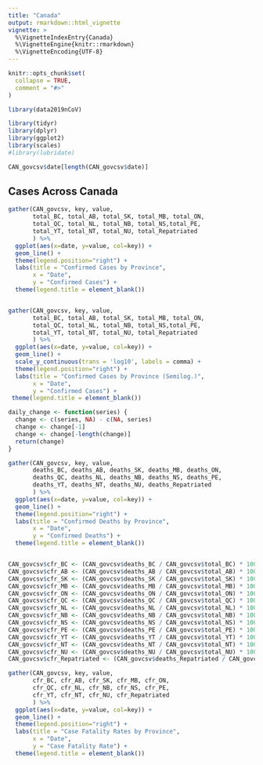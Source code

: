 ```yaml
---
title: "Canada"
output: rmarkdown::html_vignette
vignette: >
  %\VignetteIndexEntry{Canada}
  %\VignetteEngine{knitr::rmarkdown}
  %\VignetteEncoding{UTF-8}
---
```


```r
knitr::opts_chunk$set(
  collapse = TRUE,
  comment = "#>"
)
```

```r
library(data2019nCoV)

library(tidyr)
library(dplyr)
library(ggplot2)
library(scales)
#library(lubridate)

CAN_govcsv$date[length(CAN_govcsv$date)]
```

## Cases Across Canada

```r

gather(CAN_govcsv, key, value, 
       total_BC, total_AB, total_SK, total_MB, total_ON,
       total_QC, total_NL, total_NB, total_NS,total_PE,
       total_YT, total_NT, total_NU, total_Repatriated
       ) %>%
  ggplot(aes(x=date, y=value, col=key)) +
  geom_line() +
  theme(legend.position="right") +
  labs(title = "Confirmed Cases by Province",
       x = "Date", 
       y = "Confirmed Cases") +
  theme(legend.title = element_blank())


gather(CAN_govcsv, key, value, 
       total_BC, total_AB, total_SK, total_MB, total_ON,
       total_QC, total_NL, total_NB, total_NS,total_PE,
       total_YT, total_NT, total_NU, total_Repatriated
       ) %>%
  ggplot(aes(x=date, y=value, col=key)) +
  geom_line() +
  scale_y_continuous(trans = 'log10', labels = comma) +
  theme(legend.position="right") +
  labs(title = "Confirmed Cases by Province (Semilog.)",
       x = "Date", 
       y = "Confirmed Cases") +
 theme(legend.title = element_blank())

daily_change <- function(series) {
  change <- c(series, NA) - c(NA, series)
  change <- change[-1]
  change <- change[-length(change)]
  return(change)
}
```

```r
gather(CAN_govcsv, key, value, 
       deaths_BC, deaths_AB, deaths_SK, deaths_MB, deaths_ON,
       deaths_QC, deaths_NL, deaths_NB, deaths_NS, deaths_PE,
       deaths_YT, deaths_NT, deaths_NU, deaths_Repatriated
       ) %>%
  ggplot(aes(x=date, y=value, col=key)) +
  geom_line() +
  theme(legend.position="right") +
  labs(title = "Confirmed Deaths by Province",
       x = "Date", 
       y = "Confirmed Deaths") +
  theme(legend.title = element_blank())


CAN_govcsv$cfr_BC <- (CAN_govcsv$deaths_BC / CAN_govcsv$total_BC) * 100
CAN_govcsv$cfr_AB <- (CAN_govcsv$deaths_AB / CAN_govcsv$total_AB) * 100
CAN_govcsv$cfr_SK <- (CAN_govcsv$deaths_SK / CAN_govcsv$total_SK) * 100
CAN_govcsv$cfr_MB <- (CAN_govcsv$deaths_MB / CAN_govcsv$total_MB) * 100
CAN_govcsv$cfr_ON <- (CAN_govcsv$deaths_ON / CAN_govcsv$total_ON) * 100
CAN_govcsv$cfr_QC <- (CAN_govcsv$deaths_QC / CAN_govcsv$total_QC) * 100
CAN_govcsv$cfr_NL <- (CAN_govcsv$deaths_NL / CAN_govcsv$total_NL) * 100
CAN_govcsv$cfr_NB <- (CAN_govcsv$deaths_NB / CAN_govcsv$total_NB) * 100
CAN_govcsv$cfr_NS <- (CAN_govcsv$deaths_NS / CAN_govcsv$total_NS) * 100
CAN_govcsv$cfr_PE <- (CAN_govcsv$deaths_PE / CAN_govcsv$total_PE) * 100
CAN_govcsv$cfr_YT <- (CAN_govcsv$deaths_YT / CAN_govcsv$total_YT) * 100
CAN_govcsv$cfr_NT <- (CAN_govcsv$deaths_NT / CAN_govcsv$total_NT) * 100
CAN_govcsv$cfr_NU <- (CAN_govcsv$deaths_NU / CAN_govcsv$total_NU) * 100
CAN_govcsv$cfr_Repatriated <- (CAN_govcsv$deaths_Repatriated / CAN_govcsv$total_Repatriated) * 100

gather(CAN_govcsv, key, value, 
       cfr_BC, cfr_AB, cfr_SK, cfr_MB, cfr_ON,
       cfr_QC, cfr_NL, cfr_NB, cfr_NS, cfr_PE,
       cfr_YT, cfr_NT, cfr_NU, cfr_Repatriated
       ) %>%
  ggplot(aes(x=date, y=value, col=key)) +
  geom_line() +
  theme(legend.position="right") +
  labs(title = "Case Fatality Rates by Province",
       x = "Date", 
       y = "Case Fatality Rate") +
  theme(legend.title = element_blank())

```


